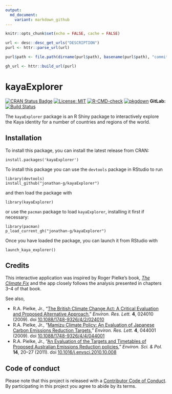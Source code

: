 ```yaml
---
output:
  md_document:
    variant: markdown_github
---
```


```r
knitr::opts_chunk$set(echo = FALSE, cache = FALSE)
```
```r
url <- desc::desc_get_urls("DESCRIPTION")
purl <- httr::parse_url(url)

purl$path <- file.path(dirname(purl$path), basename(purl$path), "commits", "master", fsep = "/")

gh_url <- httr::build_url(purl)
```
# kayaExplorer

<!-- badges: start -->
[![CRAN Status Badge](https://www.r-pkg.org/badges/version-last-release/kayaExplorer)](https://cran.r-project.org/package=kayaExplorer)
[![License: MIT](https://img.shields.io/badge/License-MIT-yellow.svg)](https://opensource.org/licenses/MIT)
[![R-CMD-check](https://github.com/jonathan-g/kaya-explorer/actions/workflows/R-CMD-check.yaml/badge.svg)](https://github.com/jonathan-g/kaya-explorer/actions/workflows/R-CMD-check.yaml)
[![pkgdown](https://github.com/jonathan-g/kaya-explorer/actions/workflows/pkgdown.yaml/badge.svg)](https://github.com/jonathan-g/kaya-explorer/actions/workflows/pkgdown.yaml)
**GitLab:** [![Build Status](https://gitlab.jgilligan.org/gilligan_teaching/ees_3310/ees_3310_software/kaya-explorer/badges/main/pipeline.svg)](https://gitlab.jgilligan.org/gilligan_teaching/ees_3310/ees_3310_software/kaya-explorer/commits/main)
<!-- badges: end -->

The `kayaExplorer` package is an R Shiny package to interactively explore the
Kaya identity for a number of countries and regions of the world.

## Installation

To install this package, you can install the latest release from CRAN:
```
install.packages('kayaExplorer')
```

To install this package you can use the `devtools` package in RStudio to run
```
library(devtools)
install_github("jonathan-g/kayaExplorer")
```
and then load the package with 
```
library(kayaExplorer)
```
or use the `pacman` package to load `kayaExplorer`, installing it first if necessary: 
```
library(pacman)
p_load_current_gh("jonathan-g/kayaExplorer")
```
Once you have loaded the package, you can launch it from RStudio with
```
launch_kaya_explorer()
```

## Credits

This interactive application was inspired by Roger Pielke’s book, [_The Climate
Fix_](https://books.google.com/books/about/The_Climate_Fix.html?id=WgcCoYsR41IC)
and the app closely follows the analysis presented in chapters 3--4 of that 
book.

See also,

* R.A. Pielke, Jr., "[The British Climate Change Act: A Critical
  Evaluation and Proposed Alternative
  Approach](https://doi.org/10.1088/1748-9326/4/2/024010)," 
  _Environ. Res. Lett._ **4**, 024010 (2009). 
  doi [10.1088/1748-9326/4/2/024010](https://doi.org/10.1088/1748-9326/4/2/024010)
* R.A. Pielke, Jr., "[Mamizu Climate Policy: An Evaluation of Japanese Carbon 
  Emissions Reduction Targets](https://doi.org/10.1088/1748-9326/4/4/044001),"
  _Environ. Res. Lett._ **4**, 044001 (2009). 
  doi [10.1088/1748-9326/4/4/044001](https://doi.org/10.1088/1748-9326/4/4/044001)
* R.A. Pielke, Jr., "[An Evaluation of the Targets and Timetables of Proposed 
  Australian Emissions Reduction 
  policies](https://doi.org/10.1016/j.envsci.2010.10.008)," 
  _Environ. Sci. & Pol._ **14**, 20–27 (2011). 
  doi [10.1016/j.envsci.2010.10.008](https://doi.org/10.1016/j.envsci.2010.10.008)

## Code of conduct

Please note that this project is released with a [Contributor Code of
Conduct](https://jonathan-g.github.io/kaya-explorer/CODE_OF_CONDUCT.html). By
participating in this project you agree to abide by its terms.
